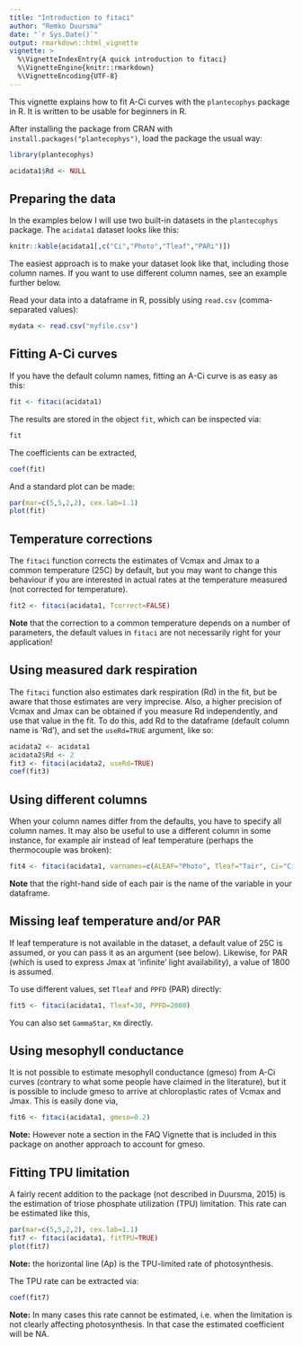 ```yaml
---
title: "Introduction to fitaci"
author: "Remko Duursma"
date: "`r Sys.Date()`"
output: rmarkdown::html_vignette
vignette: >
  %\VignetteIndexEntry{A quick introduction to fitaci}
  %\VignetteEngine{knitr::rmarkdown}
  %\VignetteEncoding{UTF-8}
---
```


This vignette explains how to fit A-Ci curves with the `plantecophys` package in R. It is written to be usable for  beginners in R. 

After installing the package from CRAN with `install.packages("plantecophys")`, load the package the usual way:

```r
library(plantecophys)
```

```r
acidata1$Rd <- NULL
```

## Preparing the data

In the examples below I will use two built-in datasets in the `plantecophys` package. The `acidata1` dataset looks like this:

```r
knitr::kable(acidata1[,c("Ci","Photo","Tleaf","PARi")])
```

The easiest approach is to make your dataset look like that, including those column names. If you want to use different column names, see an example further below. 

Read your data into a dataframe in R, possibly using `read.csv` (comma-separated values):

```r
mydata <- read.csv("myfile.csv")
```


## Fitting A-Ci curves

If you have the default column names, fitting an A-Ci curve is as easy as this:

```r
fit <- fitaci(acidata1)
```

The results are stored in the object `fit`, which can be inspected via: 

```r
fit
```

The coefficients can be extracted,

```r
coef(fit)
```

And a standard plot can be made:

```r
par(mar=c(5,5,2,2), cex.lab=1.1)
plot(fit)
```


## Temperature corrections

The `fitaci` function corrects the estimates of Vcmax and Jmax to a common temperature (25C) by default, but you may want to change this behaviour if you are interested in actual rates at the temperature measured (not corrected for temperature).

```r
fit2 <- fitaci(acidata1, Tcorrect=FALSE)
```

**Note** that the correction to a common temperature depends on a number of parameters, the default values in `fitaci` are not necessarily right for your application!

## Using measured dark respiration

The `fitaci` function also estimates dark respiration (Rd) in the fit, but be aware that those estimates are very imprecise. Also, a higher precision of Vcmax and Jmax can be obtained if you measure Rd independently, and use that value in the fit. To do this, add Rd to the dataframe (default column name is 'Rd'), and set the `useRd=TRUE` argument, like so:

```r
acidata2 <- acidata1
acidata2$Rd <- 2
fit3 <- fitaci(acidata2, useRd=TRUE)
coef(fit3)
```

## Using different columns

When your column names differ from the defaults, you have to specify all column names. It may also be useful to use a different column in some instance, for example air instead of leaf temperature (perhaps the thermocouple was broken):

```r
fit4 <- fitaci(acidata1, varnames=c(ALEAF="Photo", Tleaf="Tair", Ci="Ci", PPFD="PARi"))
```

**Note** that the right-hand side of each pair is the name of the variable in your dataframe.


## Missing leaf temperature and/or PAR

If leaf temperature is not available in the dataset, a default value of 25C is assumed, or you can pass it as an argument (see below). Likewise, for PAR (which is used to express Jmax at 'infinite' light availability), a value of 1800 is assumed. 

To use different values, set `Tleaf` and `PPFD` (PAR) directly:

```r
fit5 <- fitaci(acidata1, Tleaf=30, PPFD=2000)
```

You can also set `GammaStar`, `Km` directly.


## Using mesophyll conductance

It is not possible to estimate mesophyll conductance (gmeso) from A-Ci curves (contrary to what some people have claimed in the literature), but it is possible to include gmeso to arrive at chloroplastic rates of Vcmax and Jmax. This is easily done via,

```r
fit6 <- fitaci(acidata1, gmeso=0.2)
```

**Note:** However note a section in the FAQ Vignette that is included in this package on another approach to account for gmeso.


## Fitting TPU limitation

A fairly recent addition to the package (not described in Duursma, 2015) is the estimation of triose phosphate utilization (TPU) limitation. This rate can be estimated like this,

```r
par(mar=c(5,5,2,2), cex.lab=1.1)
fit7 <- fitaci(acidata1, fitTPU=TRUE)
plot(fit7)
```

**Note:** the horizontal line (Ap) is the TPU-limited rate of photosynthesis. 

The TPU rate can be extracted via:

```r
coef(fit7)
```

**Note:** In many cases this rate cannot be estimated, i.e. when the limitation is not clearly affecting photosynthesis. In that case the estimated coefficient will be NA. 













